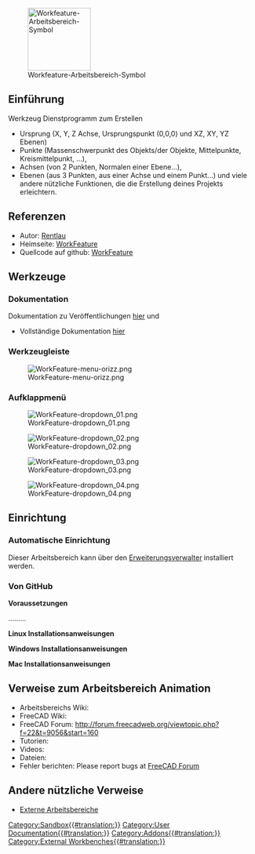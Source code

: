 <languages/>

[[File:WF_wf.png|thumb|128px|Workfeature-Arbeitsbereich-Symbol]]

{{Note|Hinweis|Zusammenführen mit [[Macro_WorkFeatures/de|Makro Workfeature]]??}}

{{TOCright}}

==Einführung==

Werkzeug Dienstprogramm zum Erstellen

* Ursprung (X, Y, Z Achse, Ursprungspunkt (0,0,0) und XZ, XY, YZ Ebenen)
* Punkte (Massenschwerpunkt des Objekts/der Objekte, Mittelpunkte, Kreismittelpunkt, ...),
* Achsen (von 2 Punkten, Normalen einer Ebene...),
* Ebenen (aus 3 Punkten, aus einer Achse und einem Punkt...) und viele andere nützliche Funktionen, die die Erstellung deines Projekts erleichtern.

==Referenzen==

* Autor: [https://github.com/Rentlau Rentlau]
* Heimseite: [https://github.com/Rentlau/WorkFeature WorkFeature]
* Quellcode auf github: [https://github.com/Rentlau/WorkFeature WorkFeature]

==Werkzeuge==

=== Dokumentation ===

Dokumentation zu Veröffentlichungen [https://github.com/Rentlau/WorkFeature/blob/master/WorkFeature/Doc/WF_releasesDocumentation.pdf hier] und
* Vollständige Dokumentation [https://github.com/Rentlau/WorkFeature/blob/master/WorkFeature/Doc/WF_documentation.pdf hier]

===Werkzeugleiste===

[[Image:WorkFeature-menu-orizz.png]]

===Aufklappmenü===

[[Image:WorkFeature-dropdown_01.png]]

[[Image:WorkFeature-dropdown_02.png]]

[[Image:WorkFeature-dropdown_03.png]]

[[Image:WorkFeature-dropdown_04.png]]

==Einrichtung==

===Automatische Einrichtung===

Dieser Arbeitsbereich kann über den [[Std_AddonMgr/de|Erweiterungsverwalter]] installiert werden.

===Von GitHub===

'''Voraussetzungen'''

.........

'''Linux Installationsanweisungen''' 

'''Windows Installationsanweisungen''' 

'''Mac Installationsanweisungen'''

==Verweise zum Arbeitsbereich Animation==

* Arbeitsbereichs Wiki: 
* FreeCAD Wiki:
* FreeCAD Forum: http://forum.freecadweb.org/viewtopic.php?f=22&t=9056&start=160
* Tutorien: 
* Videos:  
* Dateien: 
* Fehler berichten: Please report bugs at [http://forum.freecadweb.org/index.php FreeCAD Forum]

==Andere nützliche Verweise==

* [[External_workbenches/de|Externe Arbeitsbereiche]]


[[Category:Sandbox{{#translation:}}]]
[[Category:User Documentation{{#translation:}}]]
[[Category:Addons{{#translation:}}]]
[[Category:External Workbenches{{#translation:}}]]